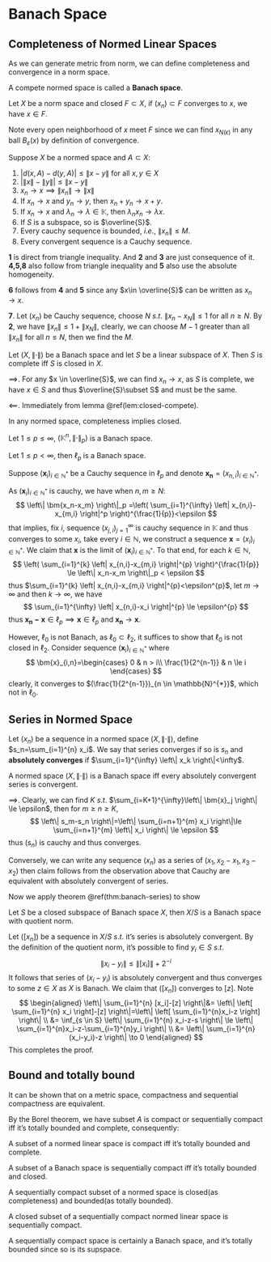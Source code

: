 # Banach Space

## Completeness of Normed Linear Spaces

As we can generate metric from norm, we can define completeness and convergence in a norm space.


::: {.definition name=""}

A compete normed space is called a **Banach space**.

:::


::: {.lemma #closed-compete name=""}

Let $X$ be a norm space and closed $F\subset X$, if $(x_n)\subset F$ converges to $x$, we have $x\in F$.

:::


:::: {.proof}

Note every open neighborhood of $x$ meet $F$ since we can find $x_{N(\epsilon)}$ in any ball $B_{\varepsilon}(x)$ by definition of convergence.

::::


::: {.proposition  name=""}

Suppose $X$ be a normed space and $A\subset X$:

1.  $\left| d(x,A)-d(y,A) \right|\le \left\| x-y \right\|$ for all $x,y \in X$
2.  $\left| \left\| x \right\|-\left\| y \right\| \right|\le \left\| x-y \right\|$
2.  $x_n \to x \implies \left\| x_n \right\|\to \left\| x \right\|$
3.  If $x_n \to x$ and $y_n \to y$, then $x_n+y_n \to x+y$.
4.  If $x_n\to x$ and $\lambda_n \to \lambda \in \mathbb{K}$, then $\lambda_nx_n \to \lambda x$.
5.  If $S$ is a subspace, so is $\overline{S}$.
6.  Every cauchy sequence is bounded, $i.e.$, $\left\| x_n \right\|\le M$.
7.  Every convergent sequence is a Cauchy sequence.

:::


:::: {.proof}

**1** is direct from triangle inequality. And **2** and **3** are just consequence of it. **4,5,8** also follow from triangle inequality and **5** also use the absolute homogeneity.

**6** follows from **4** and **5** since any $x\in \overline{S}$ can be written as $x_n \to x$.

**7**. Let $(x_n)$ be Cauchy sequence, choose $N$ $s.t.$ $\left\| x_n-x_{N} \right\|\le 1$ for all $n \ge N$. By **2**, we have $\left\| x_n \right\|\le 1+ \left\| x_{N} \right\|$, clearly, we can choose $M-1$ greater than all $\left\| x_n \right\|$ for all $n\le N$, then we find the $M$.

::::


::: {.theorem  name=""}

Let $(X,\left\| \cdot \right\|)$ be a Banach space and let $S$ be a linear subspace of $X$. Then $S$ is complete iff $S$ is closed in $X$.

:::


:::: {.proof}

$\implies$. For any $x \in \overline{S}$, we can find $x_n\to x$, as $S$ is complete, we have $x \in S$ and thus $\overline{S}\subset S$ and must be the same.

$\impliedby$. Immediately from lemma \@ref(lem:closed-compete).

::::


::: {.remark}

In any normed space, completeness implies closed.

:::

::: {.example  name=""}

Let $1\le p\le \infty$, $(\mathbb{K}^{n},\left\| \cdot \right\|_p)$ is a Banach space.

:::


::: {.example  name=""}

Let $1\le p<\infty$, then $\ell_p$ is a Banach space.

:::


:::: {.proof}

Suppose $(\bm{x}_{i})_{i \in \mathbb{N}^*}$ be a Cauchy sequence in $\ell_p$ and denote $\bm{x_n}=(x_{n,i})_{i \in \mathbb{N}^{*}}$.

As $(\bm{x}_{i})_{i \in \mathbb{N}^*}$ is cauchy, we have when $n,m \ge N$:
$$
\left\| \bm{x_n-x_m} \right\|_p =\left( \sum_{i=1}^{\infty} \left| x_{n,i}-x_{m,i} \right|^p \right)^{\frac{1}{p}}<\epsilon
$$
that implies, fix $i$, sequence $(x_{j,i})_{j=1}^{\infty}$ is cauchy sequence in $\mathbb{K}$ and thus converges to some $x_i$, take every $i \in \mathbb{N}$, we construct a sequence $\bm{x}=(x_{i})_{i \in \mathbb{N}^*}$. We claim that $\bm{x}$ is the limit of $(\bm{x}_{i})_{i \in \mathbb{N}^*}$. To that end, for each $k \in \mathbb{N}$,
$$
\left( \sum_{i=1}^{k} \left| x_{n,i}-x_{m,i} \right|^{p} \right)^{\frac{1}{p}} \le \left\| x_n-x_m \right\|_p < \epsilon
$$
thus $\sum_{i=1}^{k} \left| x_{n,i}-x_{m,i} \right|^{p}<\epsilon^{p}$, let $m\to \infty$ and then $k\to \infty$, we have
$$
\sum_{i=1}^{\infty} \left| x_{n,i}-x_i \right|^{p} \le \epsilon^{p}
$$
thus $\bm{x_n-x}\in \ell_{p}\implies \bm{x}\in \ell_p$ and $\bm{x_n}\to \bm{x}$.

::::

::: {.example  name=""}

However, $\ell_0$ is not Banach, as $\ell_0\subset \ell_2$, it suffices to show that $\ell_0$ is not closed in $\ell_2$. Consider sequence $(\bm{x}_{i})_{i \in \mathbb{N}^*}$ where
$$
\bm{x}_{i,n}=\begin{cases}
    0 & n > i\\
    \frac{1}{2^{n-1}} & n \le i
\end{cases}
$$
clearly, it converges to $(\frac{1}{2^{n-1}})_{n \in \mathbb{N}^{*}}$, which not in $\ell_0$.

:::

## Series in Normed Space


::: {.definition  name=""}

Let $(x_n)$ be a sequence in a normed space $(X,\left\| \cdot \right\|)$, define $s_n=\sum_{i=1}^{n} x_i$. We say that series converges if so is $s_n$ and **absolutely converges** if $\sum_{i=1}^{\infty} \left\| x_k \right\|<\infty$.

:::

::: {.theorem #banach-series name=""}

A normed space $(X,\left\| \cdot \right\|)$ is a Banach space iff every absolutely convergent series is convergent.

:::


:::: {.proof}

$\implies$. Clearly, we can find $K$ $s.t.$ $\sum_{i=K+1}^{\infty}\left\| \bm{x}_j \right\| \le  \epsilon$, then for $m \ge n\ge K$,
$$
\left\| s_m-s_n \right\|=\left\| \sum_{i=n+1}^{m} x_i \right\|\le \sum_{i=n+1}^{m} \left\| x_i \right\| \le \epsilon
$$
thus $(s_n)$ is cauchy and thus converges.

Conversely, we can write any sequence $(x_n)$ as a series of $(x_1,x_2-x_1,x_3-x_2)$ then claim follows from the observation above that Cauchy are equivalent with absolutely convergent of series.

::::

Now we apply theorem \@ref(thm:banach-series) to show


::: {.theorem  name=""}

Let $S$ be a closed subspace of Banach space $X$, then $X / S$ is a Banach space with quotient norm.

:::


:::: {.proof}

Let $([x_n])$ be a sequence in $X / S$ $s.t.$ it's series is absolutely convergent. By the definition of the quotient norm, it's possible to find $y_i \in S$ $s.t.$
$$
\left\| x_i-y_i \right\| \le \left\| [x_i] \right\|+2^{-i}
$$
It follows that series of $(x_i-y_i)$ is absolutely convergent and thus converges to some $z \in X$ as $X$ is Banach. We claim that $([x_n])$ converges to $[z]$. Note
$$
\begin{aligned}
    \left\| \sum_{i=1}^{n} [x_i]-[z] \right\|&= \left\| \left[ \sum_{i=1}^{n} x_i \right]-[z] \right\|=\left\| \left[ \sum_{i=1}^{n}x_i-z \right] \right\|
    \\ &= 
    \inf_{s \in S} \left\| \sum_{i=1}^{n} x_i-z-s \right\|
    \le 
    \left\| \sum_{i=1}^{n}x_i-z-\sum_{i=1}^{n}y_i \right\|
    \\ &= 
    \left\| \sum_{i=1}^{n} (x_i-y_i)-z \right\| \to 0
\end{aligned}
$$
This completes the proof.

::::

## Bound and totally bound

It can be shown that on a metric space, compactness and sequential compactness are equivalent.

By the Borel theorem, we have subset $A$ is compact or sequentially compact iff it's totally bounded and complete, consequently:

::: {.theorem  name=""}

A subset of a normed linear space is compact iff it's totally bounded and complete.

:::


::: {.corollary  name=""}

A subset of a Banach space is sequentially compact iff it's totally bounded and closed.

:::

::: {.corollary  name=""}

A sequentially compact subset of a normed space is closed(as completeness) and bounded(as totally bounded). 

:::


::: {.corollary  name=""}

A closed subset of a sequentially compact normed linear space is sequentially compact.

:::


:::: {.proof}

A sequentially compact space is certainly a Banach space, and it's totally bounded since so is its supspace.

::::



